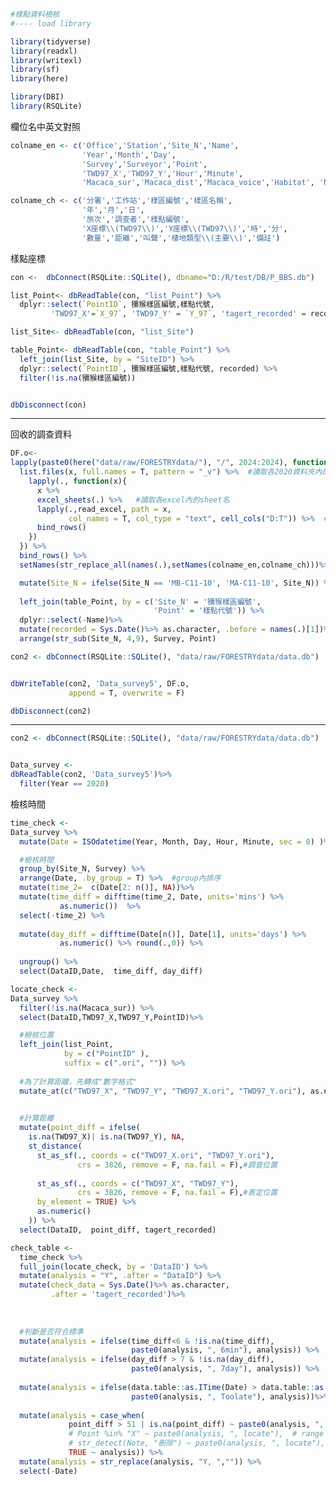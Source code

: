
```r
#樣點資料檢核
#---- load library

library(tidyverse)
library(readxl)
library(writexl)
library(sf)
library(here)

library(DBI)
library(RSQLite)
```

欄位名中英文對照
```r
colname_en <- c('Office','Station','Site_N','Name',
                'Year','Month','Day',
                'Survey','Surveyor','Point',
                'TWD97_X','TWD97_Y','Hour','Minute',
                'Macaca_sur','Macaca_dist','Macaca_voice','Habitat', 'Note')

colname_ch <- c('分署','工作站','樣區編號','樣區名稱',
                '年','月','日',
                '旅次','調查者','樣點編號',
                'X座標\\(TWD97\\)','Y座標\\(TWD97\\)','時','分',
                '數量','距離','叫聲','棲地類型\\(主要\\)','備註')
```



樣點座標

```r
con <-  dbConnect(RSQLite::SQLite(), dbname="D:/R/test/DB/P_BBS.db")

list_Point<- dbReadTable(con, "list_Point") %>%
  dplyr::select(`PointID`, 獼猴樣區編號,樣點代號,
         'TWD97_X'=`X_97`, 'TWD97_Y' = `Y_97`, 'tagert_recorded' = recorded) 

list_Site<- dbReadTable(con, "list_Site")

table_Point<- dbReadTable(con, "table_Point") %>% 
  left_join(list_Site, by = "SiteID") %>% 
  dplyr::select(`PointID`, 獼猴樣區編號,樣點代號, recorded) %>% 
  filter(!is.na(獼猴樣區編號))


dbDisconnect(con)  
```


-------------

回收的調查資料
```r
DF.o<- 
lapply(paste0(here("data/raw/FORESTRYdata/"), "/", 2024:2024), function(x){
  list.files(x, full.names = T, pattern = "_v") %>%  #讀取各2020資料夾內的excel檔名
    lapply(., function(x){
      x %>% 
      excel_sheets(.) %>%   #讀取各excel內的sheet名
      lapply(.,read_excel, path = x,
             col_names = T, col_type = "text", cell_cols("D:T")) %>%  #讀取各sheet的內容
      bind_rows()  
    })
  }) %>%
  bind_rows() %>% 
  setNames(str_replace_all(names(.),setNames(colname_en,colname_ch)))%>% 

  mutate(Site_N = ifelse(Site_N == 'MB-C11-10', 'MA-C11-10', Site_N)) %>% 
  
  left_join(table_Point, by = c('Site_N' = '獼猴樣區編號',
                                'Point' = '樣點代號')) %>% 
  dplyr::select(-Name)%>% 
  mutate(recorded = Sys.Date()%>% as.character, .before = names(.)[1])%>% 
  arrange(str_sub(Site_N, 4,9), Survey, Point) 

```

```r
con2 <- dbConnect(RSQLite::SQLite(), "data/raw/FORESTRYdata/data.db")


dbWriteTable(con2, 'Data_survey5', DF.o,
             append = T, overwrite = F)

dbDisconnect(con2) 
```


-----
```r
con2 <- dbConnect(RSQLite::SQLite(), "data/raw/FORESTRYdata/data.db")


Data_survey <- 
dbReadTable(con2, 'Data_survey5')%>% 
  filter(Year == 2020) 
```


檢核時間
```r
time_check <- 
Data_survey %>% 
  mutate(Date = ISOdatetime(Year, Month, Day, Hour, Minute, sec = 0) )%>% 

  #檢核時間
  group_by(Site_N, Survey) %>% 
  arrange(Date, .by_group = T) %>%  #group內排序
  mutate(time_2=  c(Date[2: n()], NA))%>% 
  mutate(time_diff = difftime(time_2, Date, units='mins') %>% 
           as.numeric())  %>% 
  select(-time_2) %>% 
  
  mutate(day_diff = difftime(Date[n()], Date[1], units='days') %>% 
           as.numeric() %>% round(.,0)) %>%
  
  ungroup() %>% 
  select(DataID,Date,  time_diff, day_diff)
```

```r
locate_check <-
Data_survey %>% 
  filter(!is.na(Macaca_sur)) %>% 
  select(DataID,TWD97_X,TWD97_Y,PointID)%>% 

  #檢核位置
  left_join(list_Point,
            by = c("PointID" ),
            suffix = c(".ori", "")) %>% 
  
  #為了計算距離，先轉成"數字格式"
  mutate_at(c("TWD97_X", "TWD97_Y", "TWD97_X.ori", "TWD97_Y.ori"), as.numeric) %>% 
  

  #計算距離
  mutate(point_diff = ifelse(
    is.na(TWD97_X)| is.na(TWD97_Y), NA,
    st_distance(
      st_as_sf(., coords = c("TWD97_X.ori", "TWD97_Y.ori"),
               crs = 3826, remove = F, na.fail = F),#調查位置
      
      st_as_sf(., coords = c("TWD97_X", "TWD97_Y"),
               crs = 3826, remove = F, na.fail = F),#表定位置
      by_element = TRUE) %>% 
      as.numeric()
    )) %>% 
  select(DataID,  point_diff, tagert_recorded)
```

```r
check_table <- 
  time_check %>% 
  full_join(locate_check, by = 'DataID') %>% 
  mutate(analysis = "Y", .after = "DataID") %>% 
  mutate(check_data = Sys.Date()%>% as.character,
         .after = 'tagert_recorded')%>% 
  
  
  
  #判斷是否符合標準
  mutate(analysis = ifelse(time_diff<6 & !is.na(time_diff),
                           paste0(analysis, ", 6min"), analysis)) %>% 
  mutate(analysis = ifelse(day_diff > 7 & !is.na(day_diff), 
                           paste0(analysis, ", 7day"), analysis)) %>% 
  
  mutate(analysis = ifelse(data.table::as.ITime(Date) > data.table::as.ITime("10:54"), 
                           paste0(analysis, ", Toolate"), analysis))%>% 
  
  mutate(analysis = case_when(
             point_diff > 51 | is.na(point_diff) ~ paste0(analysis, ", locate"),  # range of gps =50m
             # Point %in% "X" ~ paste0(analysis, ", locate"),  # range of gps =50m
             # str_detect(Note, "刪除") ~ paste0(analysis, ", locate"),
             TRUE ~ analysis)) %>% 
  mutate(analysis = str_replace(analysis, "Y, ","")) %>% 
  select(-Date)
  

```

